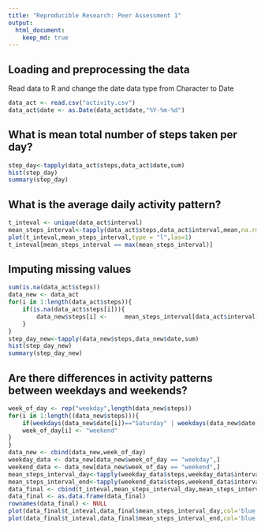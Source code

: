 ```yaml
---
title: "Reproducible Research: Peer Assessment 1"
output: 
  html_document:
    keep_md: true
---
```



## Loading and preprocessing the data
Read data to R and change the date data type from Character to Date  
```r
data_act <- read.csv("activity.csv")
data_act$date <- as.Date(data_act$date,"%Y-%m-%d")
```

## What is mean total number of steps taken per day?
```r
step_day<-tapply(data_act$steps,data_act$date,sum)
hist(step_day)
summary(step_day)
```




## What is the average daily activity pattern?
```r
t_inteval <- unique(data_act$interval)
mean_steps_interval<-tapply(data_act$steps,data_act$interval,mean,na.rm=T)
plot(t_inteval,mean_steps_interval,type = "l",las=1)
t_inteval[mean_steps_interval == max(mean_steps_interval)]
```



## Imputing missing values
```r
sum(is.na(data_act$steps))
data_new <- data_act
for(i in 1:length(data_act$steps)){
    if(is.na(data_act$steps[i])){
        data_new$steps[i] <-     mean_steps_interval[data_act$interval[i] == t_inteval]
    }
}
step_day_new<-tapply(data_new$steps,data_new$date,sum)
hist(step_day_new)
summary(step_day_new)
```



## Are there differences in activity patterns between weekdays and weekends?
```r
week_of_day <- rep("weekday",length(data_new$steps))
for(i in 1:length((data_new$steps))){
    if(weekdays(data_new$date[i])=="Saturday" | weekdays(data_new$date[i]) == "Sunday"){
    week_of_day[i] <- "weekend"
}
}
data_new <- cbind(data_new,week_of_day)
weekday_data <- data_new[data_new$week_of_day == "weekday",]
weekend_data <- data_new[data_new$week_of_day == "weekend",]
mean_steps_interval_day<-tapply(weekday_data$steps,weekday_data$interval,mean)
mean_steps_interval_end<-tapply(weekend_data$steps,weekend_data$interval,mean)
data_final <- cbind(t_inteval,mean_steps_interval_day,mean_steps_interval_end)
data_final <- as.data.frame(data_final)
rownames(data_final) <- NULL
plot(data_final$t_inteval,data_final$mean_steps_interval_day,col='blue',type = "l")
plot(data_final$t_inteval,data_final$mean_steps_interval_end,col='blue',type = "l")
```








